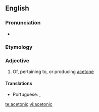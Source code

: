 ==English==

===Pronunciation===
* {{a|RP}} {{IPA|/ˈæsɛˌtɒnɪk/|lang=en}}
{{audio|En-uk-acetonic.ogg|Audio (UK)|lang=en}}

===Etymology===
{{suffix|en|acetone|ic}}

===Adjective===
{{en-adj}}

# Of, pertaining to, or producing [[acetone]]

====Translations====
{{trans-top|relating to or producing acetone}}
* Portuguese: {{t|pt|acetónico}} {{qualifier|Portugal}}, {{t|pt|acetônico}} {{qualifier|Brazil}}
{{trans-mid}}
{{trans-bottom}}

[[te:acetonic]]
[[vi:acetonic]]